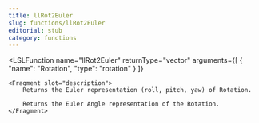 ```yaml
---
title: llRot2Euler
slug: functions/llRot2Euler
editorial: stub
category: functions
---
```


<LSLFunction
	name="llRot2Euler"
	returnType="vector"
	arguments={[
	{
		"name": "Rotation",
		"type": "rotation"
	}
]}
>
	<Fragment slot="description">
		Returns the Euler representation (roll, pitch, yaw) of Rotation.
		
		Returns the Euler Angle representation of the Rotation.
	</Fragment>
</LSLFunction>
